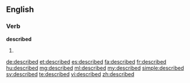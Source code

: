 ==English==

===Verb===
'''described'''

# {{past of|describe}}

[[de:described]]
[[et:described]]
[[es:described]]
[[fa:described]]
[[fr:described]]
[[hu:described]]
[[mg:described]]
[[ml:described]]
[[my:described]]
[[simple:described]]
[[sv:described]]
[[te:described]]
[[vi:described]]
[[zh:described]]